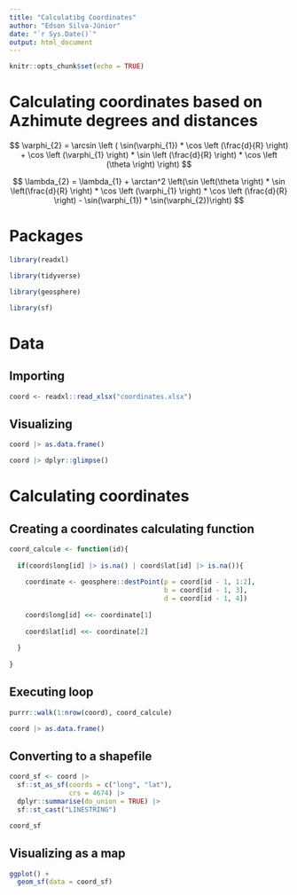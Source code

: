 ```yaml
---
title: "Calculatibg Coordinates"
author: "Edson Silva-Júnior"
date: "`r Sys.Date()`"
output: html_document
---
```


```r
knitr::opts_chunk$set(echo = TRUE)
```

# Calculating coordinates based on Azhimute degrees and distances

$$
\varphi_{2} = \arcsin \left ( \sin(\varphi_{1}) * \cos \left (\frac{d}{R} \right) + \cos \left (\varphi_{1} \right) * \sin \left (\frac{d}{R} \right) * \cos \left (\theta \right) \right)
$$

$$
\lambda_{2} = \lambda_{1} + \arctan^2 \left(\sin \left(\theta \right) * \sin \left(\frac{d}{R} \right) * \cos \left (\varphi_{1} \right) * \cos \left (\frac{d}{R} \right) - \sin(\varphi_{1}) * \sin(\varphi_{2})\right)
$$

# Packages

```r
library(readxl)

library(tidyverse)

library(geosphere)

library(sf)
```

# Data 

## Importing

```r
coord <- readxl::read_xlsx("coordinates.xlsx")
```

## Visualizing

```r
coord |> as.data.frame()

coord |> dplyr::glimpse()
```

# Calculating coordinates 

## Creating a coordinates calculating function

```r
coord_calcule <- function(id){
  
  if(coord$long[id] |> is.na() | coord$lat[id] |> is.na()){
    
    coordinate <- geosphere::destPoint(p = coord[id - 1, 1:2],
                                       b = coord[id - 1, 3],
                                       d = coord[id - 1, 4])
    
    coord$long[id] <<- coordinate[1]
    
    coord$lat[id] <<- coordinate[2]
    
  }
  
}
```


## Executing loop

```r
purrr::walk(1:nrow(coord), coord_calcule)

coord |> as.data.frame()
```

## Converting to a shapefile 

```r
coord_sf <- coord |> 
  sf::st_as_sf(coords = c("long", "lat"),
               crs = 4674) |> 
  dplyr::summarise(do_union = TRUE) |> 
  sf::st_cast("LINESTRING")

coord_sf
```

## Visualizing as a map

```r
ggplot() +
  geom_sf(data = coord_sf)
```

